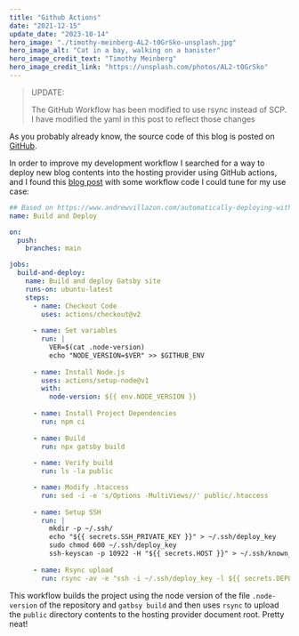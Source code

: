 ```yaml
---
title: "Github Actions"
date: "2021-12-15"
update_date: "2023-10-14"
hero_image: "./timothy-meinberg-AL2-t0GrSko-unsplash.jpg"
hero_image_alt: "Cat in a bay, walking on a banister"
hero_image_credit_text: "Timothy Meinberg"
hero_image_credit_link: "https://unsplash.com/photos/AL2-t0GrSko"
---
```


> UPDATE:
>
> The GitHub Workflow has been modified to use rsync instead of SCP. I have modified the yaml in this post to reflect those changes

As you probably already know, the source code of this blog is 
posted on [GitHub](https://github.com/cpiment/pimentel.page).

In order to improve my development workflow I searched for a way
to deploy new blog contents into the hosting provider using GitHub actions,
and I found this [blog post](https://www.andrewvillazon.com/automatically-deploying-with-github-actions/)
with some workflow code I could tune for my use case:

```yaml
## Based on https://www.andrewvillazon.com/automatically-deploying-with-github-actions/
name: Build and Deploy

on:
  push:
    branches: main

jobs:
  build-and-deploy:
    name: Build and deploy Gatsby site
    runs-on: ubuntu-latest
    steps:
      - name: Checkout Code
        uses: actions/checkout@v2
      
      - name: Set variables
        run: |
          VER=$(cat .node-version)
          echo "NODE_VERSION=$VER" >> $GITHUB_ENV
      
      - name: Install Node.js
        uses: actions/setup-node@v1
        with:
          node-version: ${{ env.NODE_VERSION }}
      
      - name: Install Project Dependencies
        run: npm ci
      
      - name: Build
        run: npx gatsby build
      
      - name: Verify build
        run: ls -la public

      - name: Modify .htaccess
        run: sed -i -e 's/Options -MultiViews//' public/.htaccess
      
      - name: Setup SSH
        run: |
          mkdir -p ~/.ssh/
          echo "${{ secrets.SSH_PRIVATE_KEY }}" > ~/.ssh/deploy_key
          sudo chmod 600 ~/.ssh/deploy_key
          ssh-keyscan -p 10922 -H "${{ secrets.HOST }}" > ~/.ssh/known_hosts
      
      - name: Rsync upload
        run: rsync -av -e "ssh -i ~/.ssh/deploy_key -l ${{ secrets.DEPLOY_USER }} -p 10922" public/ ${{ secrets.DEPLOY_USER }}@${{ secrets.HOST }}:html/
```

This workflow builds the project using the node version of the file `.node-version` 
of the repository and `gatbsy build` and then uses `rsync` to upload the `public`
directory contents to the hosting provider document root. Pretty neat!
